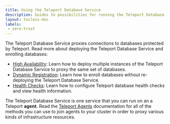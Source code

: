 ```yaml
---
title: Using the Teleport Database Service
description: Guides to possibilities for running the Teleport Database Service.
layout: tocless-doc
labels:
 - zero-trust
---
```


The Teleport Database Service proxies connections to databases protected by
Teleport. Read more about deploying the Teleport Database Service and
enrolling databases:

- [High Availability](ha.mdx): Learn how to deploy
  multiple instances of the Teleport Database Service to proxy the same set of
  databases.
- [Dynamic Registration](dynamic-registration.mdx): Learn how to enroll
  databases without re-deploying the Teleport Database Service.
- [Health Checks](health-checks.mdx): Learn how to configure Teleport database health checks and view health information.

The Teleport Database Service is one service that you can run on an a Teleport
**agent.** Read the [Teleport Agents](../../../zero-trust-access/enroll-resources/agents/agents.mdx)
documentation for all of the methods you can use to join agents to your cluster
in order to proxy various kinds of infrastructure resources.
